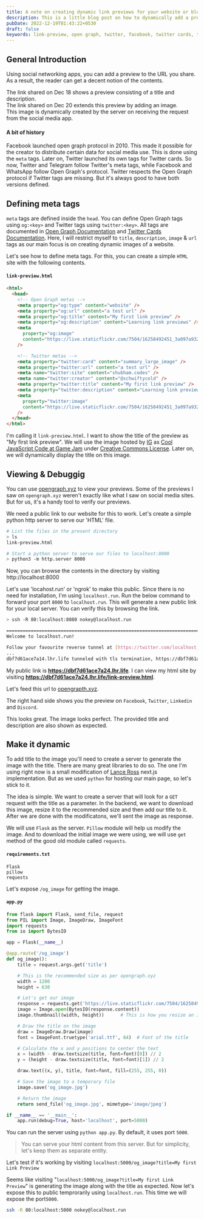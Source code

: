 ```yaml
---
title: A note on creating dynamic link previews for your website or blog
description: This is a little blog post on how to dynamically add a preview of your website while posting on social media
pubDate: 2022-12-19T01:43:22+0530
draft: false
keywords: link-preview, open graph, twitter, facebook, twitter cards, telegram, whatsapp, link sharing, ngrok, localhost.run, python, python3, port forwarding, reverse tunneling, opengraph.xyz, localhost, hosting, templating. templating og, python, pillow, python3, localhost.run, port forwarding
---
```



## General Introduction

Using social networking apps, you can add a preview to the URL you share.
As a result, the reader can get a decent notion of the contents.

<BlogImageWithContext src={LinkPreviewDemo} aspectRatio="1" width="200" alt="Preview of telegram">
  <div>
    The link shared on Dec 18 shows a preview consisting of a title and
    description.
  </div>
  <div>The link shared on Dec 20 extends this preview by adding an image.</div>
  <div>
    This image is dynamically created by the server on receiving the request
    from the social media app.
  </div>
</BlogImageWithContext>

#### A bit of history

Facebook launched open graph protocol in 2010.
This made it possible for the creator to distribute certain data for social media use.
This is done using the `meta` tags.
Later on, Twitter launched its own tags for Twitter cards.
So now, Twitter and Telegram follow Twitter's meta tags, while Facebook and WhatsApp follow Open Graph's protocol.
Twitter respects the Open Graph protocol if Twitter tags are missing.
But it's always good to have both versions defined.

## Defining meta tags

`meta` tags are defined inside the `head`.
You can define Open Graph tags using `og:<key>` and Twitter tags using `twitter:<key>`.
All tags are documented in [Open Graph Documentation](https://ogp.me/) and [Twitter Cards Documentation](https://developer.twitter.com/en/docs/twitter-for-websites/cards/guides/getting-started).
Here, I will restrict myself to `title`, `description`, `image` & `url` tags as our main focus is on creating dynamic images of a website.

Let's see how to define meta tags.
For this, you can create a simple `HTML` site with the following contents.

#### `link-preview.html`

```html
<html>
  <head>
    <!-- Open Graph metas -->
    <meta property="og:type" content="website" />
    <meta property="og:url" content="a test url" />
    <meta property="og:title" content="My first link preview" />
    <meta property="og:description" content="Learning link previews" />
    <meta
      property="og:image"
      content="https://live.staticflickr.com/7504/16258492451_3a097a932a_k.jpg"
    />

    <!-- Twitter metas -->
    <meta property="twitter:card" content="summary_large_image" />
    <meta property="twitter:url" content="a test url" />
    <meta name="twitter:site" content="shubham.codes" />
    <meta name="twitter:creator" content="@schwiftycold" />
    <meta property="twitter:title" content="My first link preview" />
    <meta property="twitter:description" content="Learning link previews" />
    <meta
      property="twitter:image"
      content="https://live.staticflickr.com/7504/16258492451_3a097a932a_k.jpg"
    />
  </head>
</html>
```

I'm calling it `link-preview.html`.
I want to show the title of the preview as "My first link preview".
We will use the image hosted by [IG](https://flic.kr/ps/jAWKs) as [Cool JavaScript Code at Game Jam](https://flic.kr/p/qLH2nn) under [Creative Commons License](https://creativecommons.org/licenses/by/2.0/).
Later on, we will dynamically display the title on this image.

## Viewing & Debuggig

You can use [opengraph.xyz](https://www.opengraph.xyz/) to view your previews.
Some of the previews I saw on `opengraph.xyz` weren't exactly like what I saw on social media sites.
But for us, it's a handy tool to verify our previews.

We need a public link to our website for this to work.
Let's create a simple python http server to serve our 'HTML' file.

```bash
# List the files in the present directory
> ls
link-preview.html

# Start a python server to serve our files to localhost:8000
> python3 -m http.server 8000
```

Now, you can browse the contents in the directory by visiting http://localhost:8000

Let's use 'locahost.run' or 'ngrok' to make this public.
Since there is no need for installation, I'm using `localhost.run`.
Run the below command to forward your port `8000` to `localhost.run`.
This will generate a new public link for your local server.
You can verify this by browsing the link.

```bash
> ssh -R 80:localhost:8080 nokey@localhost.run

===============================================================================
Welcome to localhost.run!

Follow your favourite reverse tunnel at [https://twitter.com/localhost_run].
...
dbf7d61ace7a14.lhr.life tunneled with tls termination, https://dbf7d61ace7a24.lhr.life
```

My public link is **https://dbf7d61ace7a24.lhr.life**.
I can view my html site by visiting **https://dbf7d61ace7a24.lhr.life/link-preview.html**.

Let's feed this url to [opengrapth.xyz](https://www.opengraph.xyz/).

<BlogImageWithContext src={OpenGrapgDebugging} aspectRatio="16/9" width="768" alt="Preview of opengrapth.xyz" />

The right hand side shows you the preview on `Facebook`, `Twitter`, `Linkedin` and `Discord`.

<BlogImageWithContext src={OpenGrapgDebuggingPreview} alt="Zoomed out preview of opengraph.xyz">
  This looks great. The image looks perfect. The provided title and description
  are also shown as expected.
</BlogImageWithContext>

## Make it dynamic

To add title to the image you'll need to create a server to generate the image with the title.
There are many great libraries to do so. 
The one I'm using right now is a small modification of [Lance Ross](https://lanceross.xyz/) next.js implementation. 
But as we used `python` for hosting our main page, so let's stick to it. 

The idea is simple. 
We want to create a server that will look for a `GET` request with the title as a parameter. 
In the backend, we want to download this image, resize it to the recommended size and then add our title to it. 
After we are done with the modificatons, we'll sent the image as response. 

We will use `Flask` as the server. 
`Pillow` module will help us modify the image. 
And to download the initial image we were using, we will use `get` method of the good old module called `requests`.

#### `requirements.txt`
```text
Flask
pillow
requests
```

Let's expose `/og_image` for getting the image. 

#### `app.py`
```python
from flask import Flask, send_file, request
from PIL import Image, ImageDraw, ImageFont
import requests
from io import BytesIO

app = Flask(__name__)

@app.route('/og_image')
def og_image():
    title = request.args.get('title')

    # This is the recommended size as per opengraph.xyz
    width = 1200
    height = 630

    # Let's get our image 
    response = requests.get('https://live.staticflickr.com/7504/16258492451_3a097a932a_k.jpg')
    image = Image.open(BytesIO(response.content))   
    image.thumbnail((width, height))      # This is how you resize an image

    # Draw the title on the image
    draw = ImageDraw.Draw(image)
    font = ImageFont.truetype('arial.ttf', 64)  # Font of the title

    # Calculate the x and y positions to center the text
    x = (width - draw.textsize(title, font=font)[0]) // 2
    y = (height - draw.textsize(title, font=font)[1]) // 2

    draw.text((x, y), title, font=font, fill=(255, 255, 0))

    # Save the image to a temporary file
    image.save('og_image.jpg')

    # Return the image
    return send_file('og_image.jpg', mimetype='image/jpeg')

if __name__ == '__main__':
    app.run(debug=True, host='localhost', port=5000)
```

You can run the server using `python app.py`. By default, it uses port `5000`. 

> You can serve your html content from this server. But for simplicity, let's keep them as separate entity. 

Let's test if it's working by visiting `localhost:5000/og_image?title=My first Link Preview`

<BlogImage src={FlaskAppPreviewImage} alt="Flask app preview image" />

Seems like visiting "`localhost:5000/og_image?title=My first Link Preview`" is generating the image along with the title as expected.
Now let's expose this to public temprorarily using `localhost.run`. This time we will expose the port`5000`.

```bash
ssh -R 80:localhost:5000 nokey@localhost.run
```

